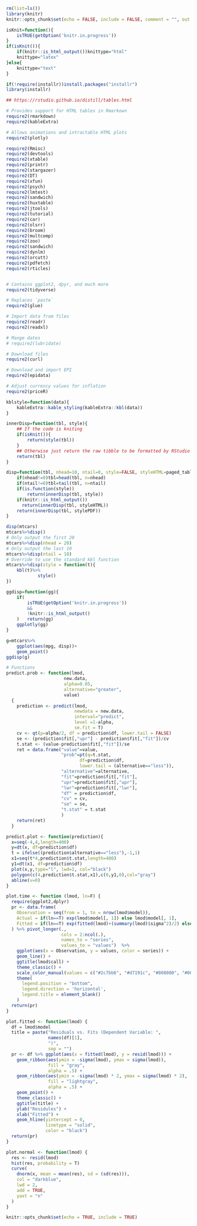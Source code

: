 ```r
rm(list=ls())
library(knitr)
knitr::opts_chunk$set(echo = FALSE, include = FALSE, comment = "", out.width="90%",fig.asp=.56, fig.align = "center", message=FALSE)
```


```r
isKnit=function(){
	isTRUE(getOption('knitr.in.progress'))
}
if(isKnit()){
	if(knitr::is_html_output())knittype="html"
	knittype="latex"
}else{
	knittype="text"
}
```


<!--## Setup
### Install and Attach
`installr` provides `require2`, this will install a package if it is missing and library it.  Unfortunately, `intall` is a package too, so you cannot use `require2` on it.-->
```r
if(!require(installr))install.packages("installr")
library(installr)

## https://rstudio.github.io/distill/tables.html

# Provides support for HTML tables in Rmarkown
require2(rmarkdown)
require2(kableExtra)

# Allows animations and intractable HTML plots
require2(plotly)

require2(Rmisc)
require2(devtools)
require2(xtable)
require2(printr)
require2(stargazer)
require2(DT)
require2(xfun)
require2(psych)
require2(lmtest)
require2(sandwich)
require2(huxtable)
require2(jtools)
require2(tutorial)
require2(car)
require2(olsrr)
require2(broom)
require2(multcomp)
require2(zoo)
require2(sandwich)
require2(dynlm)
require2(orcutt)
require2(pdfetch)
require2(rticles)


# Contains ggplot2, dpyr, and much more
require2(tidyverse)

# Replaces `paste`
require2(glue)

# Import data from files
require2(readr)
require2(readxl)

# Mange dates
# require2(lubridate)

# Download files
require2(curl)

# Download and import EPI
require2(epidata)

# Adjust currency values for inflation
require2(priceR)
```

<!--### Set up the Knitted table
This will automatically detect if the document is being knited and apply the provided table formatting function or `rmarkdown::paged_table` if not provided.  If `nhead` or `ntail` it will call the `head` or `tail` function respectively and limit the data.  On `0`, it will ignore it.  The default is to create a paginated table on overflow so all the data is accessible but does not take the entire screen.-->
```r
kblstyle=function(data){
	kableExtra::kable_styling(kableExtra::kbl(data))
}

innerDisp=function(tbl, style){
	## If the code is kniting
	if(isKnit()){
		return(style(tbl))
	}
	## Otherwise just return the raw tibble to be formatted by RStudio
	return(tbl)
}

disp=function(tbl, nhead=10, ntail=0, style=FALSE, styleHTML=paged_table, stylePDF=kblstyle){
	if(nhead!=0)tbl=head(tbl, n=nhead)
	if(ntail!=0)tbl=tail(tbl, n=ntail)
	if(is.function(style))
		return(innerDisp(tbl, style))
	if(knitr::is_html_output())
	  return(innerDisp(tbl, styleHTML))
	return(innerDisp(tbl, stylePDF))
}
```

```r
disp(mtcars)
mtcars%>%disp()
# Only output the first 20
mtcars%>%disp(nhead = 20)
# Only output the last 10
mtcars%>%disp(ntail = 10)
# Override to use the standard kbl function
mtcars%>%disp(style = function(t){
	kbl(t)%>%
			style()
})
```

```r
ggdisp=function(gg){
	if(
		isTRUE(getOption('knitr.in.progress'))
		&&
		!knitr::is_html_output()
	)	return(gg)
	ggplotly(gg)
}
```

```r
g=mtcars%>%
	ggplot(aes(mpg, disp))+
	geom_point()
ggdisp(g)
```


```r
# Functions 
predict.prob <- function(lmod,
                      new.data,
                      alpha=0.05,
                      alternative="greater",
                      value)
  {
    prediction <- predict(lmod, 
                          newdata = new.data,
                          interval="predict",
                          level =1-alpha,
                          se.fit = T)
    cv <- qt(p=alpha/2, df = prediction$df, lower.tail = FALSE)
    se <- (prediction$fit[,"upr"] - prediction$fit[,"fit"])/cv
    t.stat <- (value-prediction$fit[,"fit"])/se
    ret = data.frame("value"=value,
                     "prob"=pt(q=t.stat,
                            df=prediction$df,
                            lower.tail = (alternative=="less")),
                     "alternative"=alternative,
                     "fit"=prediction$fit[,"fit"],
                     "upr"=prediction$fit[,"upr"],
                     "lwr"=prediction$fit[,"lwr"],
                     "df" = prediction$df,
                     "cv" = cv,
                     "se" = se,
                     "t.stat" = t.stat
                     )
    return(ret)
  }

predict.plot <- function(prediction){
  x=seq(-4,4,length=400)
  y=dt(x, df=prediction$df)
  t = ifelse((prediction$alternative=="less"),-1,1)  
  x1=seq(t*4,prediction$t.stat,length=400)
  y1=dt(x1, df=prediction$df)
  plot(x,y,type="l", lwd=2, col="black")
  polygon(c(4,prediction$t.stat,x1),c(0,y1,0),col="gray")
  abline(v=0)
}

plot.time <- function (lmod, ln=F) {
  require(ggplot2,dplyr)
  pr <- data.frame(
    Observation = seq(from = 1, to = nrow(lmod$model)),
    Actual = if(ln==T) exp(lmod$model[, 1]) else lmod$model[, 1],
    Fitted = if(ln==T) exp(fitted(lmod)+(summary(lmod)$sigma^2)/2) else fitted(lmod)
  ) %>% pivot_longer(.,
                     cols = 2:ncol(.),
                     names_to = "series",
                     values_to = "values")  %>%
    ggplot(aes(x = Observation, y = values, color = series)) +
    geom_line() +
    ggtitle(lmod$call) +
    theme_classic() +
    scale_color_manual(values = c("#2c7bb6", "#d7191c", "#808080", "#000000")) +
    theme(
      legend.position = "bottom",
      legend.direction = 'horizontal',
      legend.title = element_blank()
    )
  return(pr)
}

plot.fitted <- function(lmod) {
  df = lmod$model
  title = paste("Residuals vs. Fits (Dependent Variable: ",
                names(df)[1],
                ")",
                sep = "")
  pr <- df %>% ggplot(aes(x = fitted(lmod), y = resid(lmod))) +
    geom_ribbon(aes(ymin = -sigma(lmod), ymax = sigma(lmod)),
                fill = "gray",
                alpha = .5) +
    geom_ribbon(aes(ymin = -sigma(lmod) * 2, ymax = sigma(lmod) * 2),
                fill = "lightgray",
                alpha = .5) +
    geom_point() +
    theme_classic() +
    ggtitle(title) +
    ylab("Residules") +
    xlab("Fitted") +
    geom_hline(yintercept = 0,
               linetype = "solid",
               color = "black")
  return(pr)  
}  

plot.normal <- function(lmod) {
  res <- resid(lmod)
  hist(res, probability = T)
  curve(
    dnorm(x, mean = mean(res), sd = (sd(res))),
    col = "darkblue",
    lwd = 2,
    add = TRUE,
    yaxt = "n"
  )
}
```

```r
knitr::opts_chunk$set(echo = TRUE, include = TRUE)
```